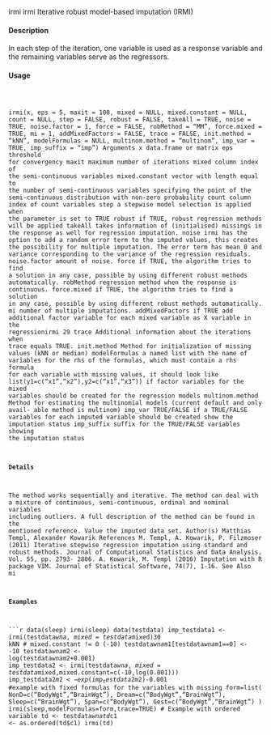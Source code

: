 irmi
irmi
Iterative robust model-based imputation (IRMI)

#### Description 

In each step of the iteration, one variable is used as a response variable and the remaining variables
serve as the regressors.

#### Usage 
<pre><code>

irmi(x, eps = 5, maxit = 100, mixed = NULL, mixed.constant = NULL,
count = NULL, step = FALSE, robust = FALSE, takeAll = TRUE,
noise = TRUE, noise.factor = 1, force = FALSE, robMethod = "MM",
force.mixed = TRUE, mi = 1, addMixedFactors = FALSE, trace = FALSE,
init.method = "kNN", modelFormulas = NULL, multinom.method = "multinom",
imp_var = TRUE, imp_suffix = "imp")
Arguments
x data.frame or matrix
eps threshold for convergency
maxit maximum number of iterations
mixed column index of the semi-continuous variables
mixed.constant vector with length equal to the number of semi-continuous variables specifying
the point of the semi-continuous distribution with non-zero probability
count column index of count variables
step a stepwise model selection is applied when the parameter is set to TRUE
robust if TRUE, robust regression methods will be applied
takeAll takes information of (initialised) missings in the response as well for regression
imputation.
noise irmi has the option to add a random error term to the imputed values, this creates
the possibility for multiple imputation. The error term has mean 0 and variance
corresponding to the variance of the regression residuals.
noise.factor amount of noise.
force if TRUE, the algorithm tries to find a solution in any case, possible by using
different robust methods automatically.
robMethod regression method when the response is continuous.
force.mixed if TRUE, the algorithm tries to find a solution in any case, possible by using
different robust methods automatically.
mi
number of multiple imputations.
addMixedFactors
if TRUE add additional factor variable for each mixed variable as X variable in
the regressionirmi
29
trace Additional information about the iterations when trace equals TRUE.
init.method Method for initialization of missing values (kNN or median)
modelFormulas a named list with the name of variables for the rhs of the formulas, which must
contain a rhs formula for each variable with missing values, it should look like
list(y1=c("x1","x2"),y2=c("x1","x3"))
if factor variables for the mixed variables should be created for the regression
models
multinom.method
Method for estimating the multinomial models (current default and only avail-
able method is multinom)
imp_var TRUE/FALSE if a TRUE/FALSE variables for each imputed variable should be
created show the imputation status
imp_suffix suffix for the TRUE/FALSE variables showing the imputation status

#### Details 

The method works sequentially and iterative. The method can deal with a mixture of continuous,
semi-continuous, ordinal and nominal variables including outliers.
A full description of the method can be found in the mentioned reference.
Value
the imputed data set.
Author(s)
Matthias Templ, Alexander Kowarik
References
M. Templ, A. Kowarik, P. Filzmoser (2011) Iterative stepwise regression imputation using standard
and robust methods. Journal of Computational Statistics and Data Analysis, Vol. 55, pp. 2793-
2806.
A. Kowarik, M. Templ (2016) Imputation with R package VIM. Journal of Statistical Software,
74(7), 1-16.
See Also
mi

#### Examples 
```r
data(sleep)
irmi(sleep)
data(testdata)
imp_testdata1 <- irmi(testdata$wna,mixed=testdata$mixed)30
kNN
# mixed.constant != 0 (-10)
testdata$wna$m1[testdata$wna$m1==0] <- -10
testdata$wna$m2 <- log(testdata$wna$m2+0.001)
imp_testdata2 <- irmi(testdata$wna,mixed=testdata$mixed,mixed.constant=c(-10,log(0.001)))
imp_testdata2$m2 <- exp(imp_testdata2$m2)-0.001
#example with fixed formulas for the variables with missing
form=list(
NonD=c("BodyWgt","BrainWgt"),
Dream=c("BodyWgt","BrainWgt"),
Sleep=c("BrainWgt"),
Span=c("BodyWgt"),
Gest=c("BodyWgt","BrainWgt")
)
irmi(sleep,modelFormulas=form,trace=TRUE)
# Example with ordered variable
td <- testdata$wna
td$c1 <- as.ordered(td$c1)
irmi(td)

